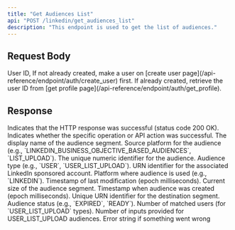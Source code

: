 ```yaml
---
title: "Get Audiences List"
api: "POST /linkedin/get_audiences_list"
description: "This endpoint is used to get the list of audiences."
---
```


## Request Body

<ParamField body="userId" type="string" required>
	User ID, If not already created, make a user on [create user
	page](/api-reference/endpoint/auth/create_user) first. If already created,
	retrieve the user ID from [get profile
	page](/api-reference/endpoint/auth/get_profile).
</ParamField>

## Response

<ResponseField name="success" type="boolean">
	Indicates that the HTTP response was successful (status code 200 OK).
</ResponseField>

<ResponseField name="results" type="object">
	<Expandable title="Results Object">
		<ResponseField name="success" type="boolean">
			Indicates whether the specific operation or API action was
			successful.
		</ResponseField>
		<ResponseField name="audiences" type="array">
			<Expandable title="Audience Object">
				<ResponseField name="name" type="string">
					The display name of the audience segment.
				</ResponseField>
				<ResponseField name="sourcePlatform" type="string">
					Source platform for the audience (e.g.,
					`LINKEDIN_BUSINESS_OBJECTIVE_BASED_AUDIENCES`,
					`LIST_UPLOAD`).
				</ResponseField>
				<ResponseField name="id" type="number">
					The unique numeric identifier for the audience.
				</ResponseField>
				<ResponseField name="type" type="string">
					Audience type (e.g., `USER`, `USER_LIST_UPLOAD`).
				</ResponseField>
				<ResponseField name="account" type="string">
					URN identifier for the associated LinkedIn sponsored
					account.
				</ResponseField>
				<ResponseField name="destinations" type="array">
					<Expandable title="Destination Object">
						<ResponseField name="destination" type="string">
							Platform where audience is used (e.g., `LINKEDIN`).
						</ResponseField>
						<ResponseField name="lastModified" type="number">
							Timestamp of last modification (epoch milliseconds).
						</ResponseField>
						<ResponseField name="audienceSize" type="number">
							Current size of the audience segment.
						</ResponseField>
						<ResponseField name="created" type="number">
							Timestamp when audience was created (epoch
							milliseconds).
						</ResponseField>
						<ResponseField
							name="destinationSegmentId"
							type="string"
						>
							Unique URN identifier for the destination segment.
						</ResponseField>
						<ResponseField name="status" type="string">
							Audience status (e.g., `EXPIRED`, `READY`).
						</ResponseField>
						<ResponseField
							name="matchedCount"
							type="number"
							optional="true"
						>
							Number of matched users (for `USER_LIST_UPLOAD`
							types).
						</ResponseField>
					</Expandable>
				</ResponseField>
				<ResponseField name="inputCount" type="number" optional="true">
					Number of inputs provided for USER_LIST_UPLOAD audiences.
				</ResponseField>
			</Expandable>
		</ResponseField>
		<ResponseField name="error" type="string">
			Error string if something went wrong
		</ResponseField>
	</Expandable>
</ResponseField>

